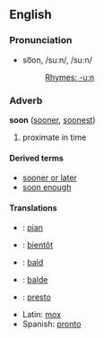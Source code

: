 ==English==
===Pronunciation===
*so͞on, /suːn/, /su:n/
*:[[Rhymes:English:-uːn|Rhymes: -uːn]]

===Adverb===
'''soon''' ([[sooner]], [[soonest]])

# proximate in time

====Derived terms====
*[[sooner or later]]
*[[soon enough]]

====Translations====

*{{fi}}: [[pian]]
*{{fr}}: [[bientôt]]
*{{de}}: [[bald]]
*{{io}}: [[balde]]
*{{it}}: [[presto#Italian|presto]]
*Latin: [[mox]]
*Spanish: [[pronto]]